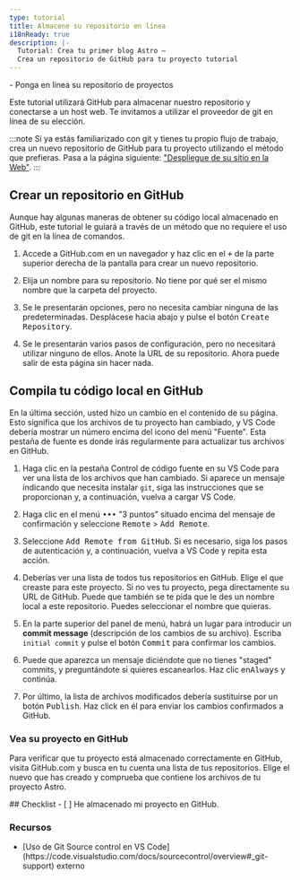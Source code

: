 ```yaml
---
type: tutorial
title: Almacene su repositorio en línea
i18nReady: true
description: |-
  Tutorial: Crea tu primer blog Astro —
  Crea un repositorio de GitHub para tu proyecto tutorial
---
```




<PreCheck>
  - Ponga en línea su repositorio de proyectos
</PreCheck>

Este tutorial utilizará GitHub para almacenar nuestro repositorio y conectarse a un host web. Te invitamos a utilizar el proveedor de git en línea de su elección.

:::note
Si ya estás familiarizado con git y tienes tu propio flujo de trabajo, crea un nuevo repositorio de GitHub para tu proyecto utilizando el método que prefieras. Pasa a la página siguiente: ["Despliegue de su sitio en la Web"](/es/tutorial/1-setup/5/).
:::

## Crear un repositorio en GitHub

Aunque hay algunas maneras de obtener su código local almacenado en GitHub, este tutorial le guiará a través de un método que no requiere el uso de git en la línea de comandos. 

1. Accede a GitHub.com en un navegador y haz clic en el <kbd>+</kbd> de la parte superior derecha de la pantalla para crear un nuevo repositorio. 

2. Elija un nombre para su repositorio. No tiene por qué ser el mismo nombre que la carpeta del proyecto.

3. Se le presentarán opciones, pero no necesita cambiar ninguna de las predeterminadas. Desplácese hacia abajo y pulse el botón <kbd>Create Repository</kbd>.

4. Se le presentarán varios pasos de configuración, pero no necesitará utilizar ninguno de ellos. Anote la URL de su repositorio. Ahora puede salir de esta página sin hacer nada.


## Compila tu código local en GitHub

En la última sección, usted hizo un cambio en el contenido de su página. Esto significa que los archivos de tu proyecto han cambiado, y VS Code debería mostrar un número encima del icono del menú "Fuente". Esta pestaña de fuente es donde irás regularmente para actualizar tus archivos en GitHub.


1. Haga clic en la pestaña Control de código fuente en su VS Code para ver una lista de los archivos que han cambiado. Si aparece un mensaje indicando que necesita instalar `git`, siga las instrucciones que se proporcionan y, a continuación, vuelva a cargar VS Code.

2. Haga clic en el menú <kbd>•••</kbd> "3 puntos" situado encima del mensaje de confirmación y seleccione <kbd>Remote</kbd> > <kbd>Add Remote</kbd>.

3. Seleccione <kbd>Add Remote from GitHub</kbd>. Si es necesario, siga los pasos de autenticación y, a continuación, vuelva a VS Code y repita esta acción.

4. Deberías ver una lista de todos tus repositorios en GitHub. Elige el que creaste para este proyecto. Si no ves tu proyecto, pega directamente su URL de GitHub. Puede que también se te pida que le des un nombre local a este repositorio. Puedes seleccionar el nombre que quieras.

5. En la parte superior del panel de menú, habrá un lugar para introducir un **commit message** (descripción de los cambios de su archivo). Escriba `initial commit` y pulse el botón <kbd>Commit</kbd> para confirmar los cambios.

7. Puede que aparezca un mensaje diciéndote que no tienes "staged" commits, y preguntándote si quieres escanearlos. Haz clic en<kbd>Always</kbd> y continúa.

8. Por último, la lista de archivos modificados debería sustituirse por un botón <kbd>Publish</kbd>. Haz click en él para enviar los cambios confirmados a GitHub.


### Vea su proyecto en GitHub

Para verificar que tu proyecto está almacenado correctamente en GitHub, visita GitHub.com y busca en tu cuenta una lista de tus repositorios. Elige el nuevo que has creado y comprueba que contiene los archivos de tu proyecto Astro.




<Box icon="check-list">
## Checklist

<Checklist>
- [ ] He almacenado mi proyecto en GitHub.
</Checklist>
</Box>

### Recursos

- <p>[Uso de Git Source control en VS Code](https://code.visualstudio.com/docs/sourcecontrol/overview#_git-support) <Badge>externo</Badge></p>

